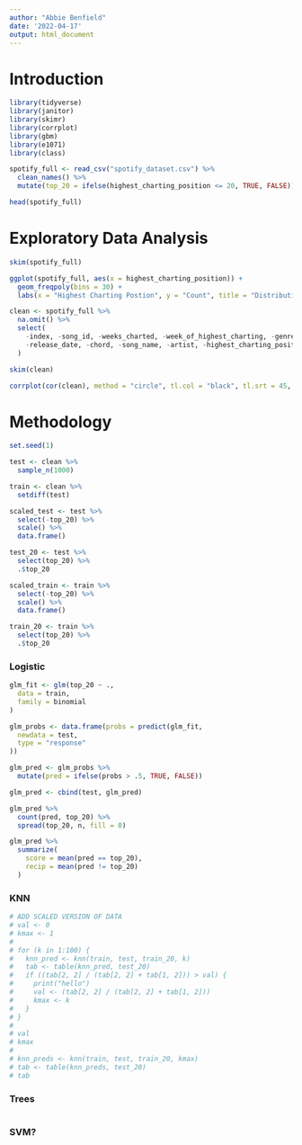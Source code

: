 ```yaml
---
author: "Abbie Benfield"
date: '2022-04-17'
output: html_document
---
```


# Introduction

```r
library(tidyverse)
library(janitor)
library(skimr)
library(corrplot)
library(gbm)
library(e1071)
library(class)

spotify_full <- read_csv("spotify_dataset.csv") %>%
  clean_names() %>%
  mutate(top_20 = ifelse(highest_charting_position <= 20, TRUE, FALSE))

head(spotify_full)
```

# Exploratory Data Analysis

```r
skim(spotify_full)
```

```r
ggplot(spotify_full, aes(x = highest_charting_position)) +
  geom_freqpoly(bins = 30) +
  labs(x = "Highest Charting Postion", y = "Count", title = "Distribution of Highest Charting Position")
```


```r
clean <- spotify_full %>%
  na.omit() %>%
  select(
    -index, -song_id, -weeks_charted, -week_of_highest_charting, -genre,
    -release_date, -chord, -song_name, -artist, -highest_charting_position
  )

skim(clean)
```


```r
corrplot(cor(clean), method = "circle", tl.col = "black", tl.srt = 45, type = "upper")
```


# Methodology

```r
set.seed(1)

test <- clean %>%
  sample_n(1000)

train <- clean %>%
  setdiff(test)

scaled_test <- test %>%
  select(-top_20) %>%
  scale() %>%
  data.frame()

test_20 <- test %>%
  select(top_20) %>%
  .$top_20

scaled_train <- train %>%
  select(-top_20) %>%
  scale() %>%
  data.frame()

train_20 <- train %>%
  select(top_20) %>%
  .$top_20
```

### Logistic

```r
glm_fit <- glm(top_20 ~ .,
  data = train,
  family = binomial
)

glm_probs <- data.frame(probs = predict(glm_fit,
  newdata = test,
  type = "response"
))

glm_pred <- glm_probs %>%
  mutate(pred = ifelse(probs > .5, TRUE, FALSE))

glm_pred <- cbind(test, glm_pred)

glm_pred %>%
  count(pred, top_20) %>%
  spread(top_20, n, fill = 0)

glm_pred %>%
  summarize(
    score = mean(pred == top_20),
    recip = mean(pred != top_20)
  )
```


### KNN

```r
# ADD SCALED VERSION OF DATA
# val <- 0
# kmax <- 1
#
# for (k in 1:100) {
#   knn_pred <- knn(train, test, train_20, k)
#   tab <- table(knn_pred, test_20)
#   if ((tab[2, 2] / (tab[2, 2] + tab[1, 2])) > val) {
#     print("hello")
#     val <- (tab[2, 2] / (tab[2, 2] + tab[1, 2]))
#     kmax <- k
#   }
# }
#
# val
# kmax
#
# knn_preds <- knn(train, test, train_20, kmax)
# tab <- table(knn_preds, test_20)
# tab
```

### Trees

```r


```

### SVM?

```r


```


